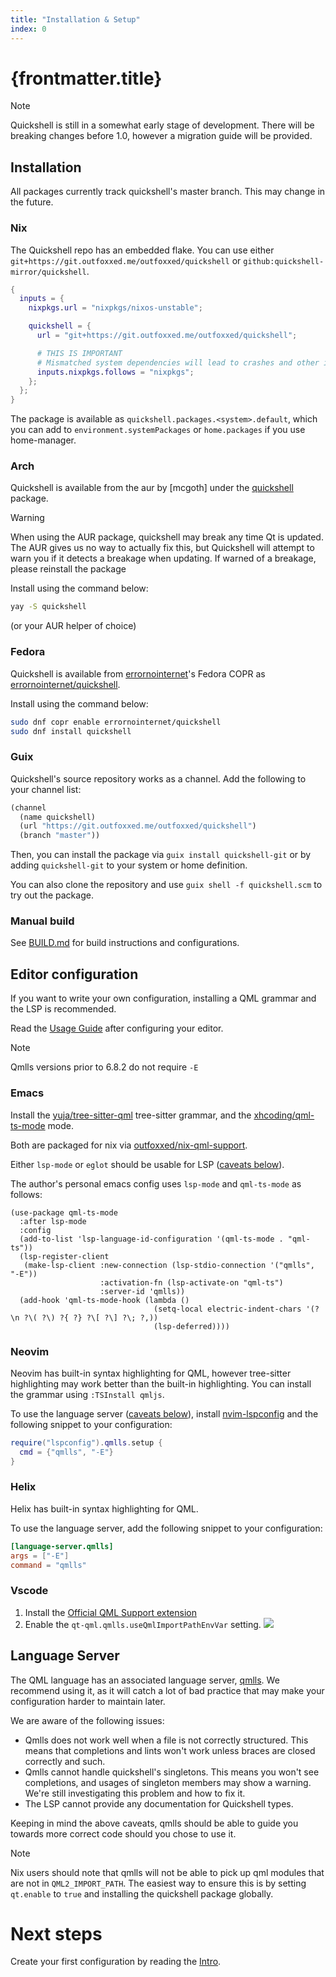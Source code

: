 ```yaml
---
title: "Installation & Setup"
index: 0
---
```

# {frontmatter.title}
> [!NOTE]
> Quickshell is still in a somewhat early stage of development.
> There will be breaking changes before 1.0, however a migration guide will be provided.

## Installation

All packages currently track quickshell's master branch. This may change in the future.

### Nix
The Quickshell repo has an embedded flake.
You can use either `git+https://git.outfoxxed.me/outfoxxed/quickshell`
or `github:quickshell-mirror/quickshell`.

```nix
{
  inputs = {
    nixpkgs.url = "nixpkgs/nixos-unstable";

    quickshell = {
      url = "git+https://git.outfoxxed.me/outfoxxed/quickshell";

      # THIS IS IMPORTANT
      # Mismatched system dependencies will lead to crashes and other issues.
      inputs.nixpkgs.follows = "nixpkgs";
    };
  };
}
```

The package is available as `quickshell.packages.<system>.default`, which you can add to
`environment.systemPackages` or `home.packages` if you use home-manager.

### Arch
Quickshell is available from the aur by [mcgoth] under
the [quickshell](https://aur.archlinux.org/packages/quickshell) package.

> [!WARNING]
> When using the AUR package, quickshell may break any time Qt is updated.
> The AUR gives us no way to actually fix this, but Quickshell will attempt to
> warn you if it detects a breakage when updating. If warned of a breakage,
> please reinstall the package

Install using the command below:
```sh
yay -S quickshell
```
(or your AUR helper of choice)

### Fedora
Quickshell is available from [errornointernet](https://github.com/errornointernet/)'s
Fedora COPR as [errornointernet/quickshell](https://copr.fedorainfracloud.org/coprs/errornointernet/quickshell).

Install using the command below:
```sh
sudo dnf copr enable errornointernet/quickshell
sudo dnf install quickshell
```

### Guix
Quickshell's source repository works as a channel. Add the following to your channel list:

```scheme
(channel
  (name quickshell)
  (url "https://git.outfoxxed.me/outfoxxed/quickshell")
  (branch "master"))
```

Then, you can install the package via `guix install quickshell-git` or by adding `quickshell-git` to your system or home definition.

You can also clone the repository and use `guix shell -f quickshell.scm` to try out the package.

### Manual build
See [BUILD.md](https://git.outfoxxed.me/quickshell/quickshell/src/branch/master/BUILD.md)
for build instructions and configurations.

## Editor configuration
If you want to write your own configuration, installing a QML grammar and the LSP is recommended.

Read the [Usage Guide](/docs/guide) after configuring your editor.

> [!NOTE]
> Qmlls versions prior to 6.8.2 do not require `-E`

### Emacs
Install the [yuja/tree-sitter-qml](https://github.com/yuja/tree-sitter-qmljs) tree-sitter grammar,
and the [xhcoding/qml-ts-mode](https://github.com/xhcoding/qml-ts-mode) mode.

Both are packaged for nix via [outfoxxed/nix-qml-support](https://git.outfoxxed.me/outfoxxed/nix-qml-support).

Either `lsp-mode` or `eglot` should be usable for LSP ([caveats below](#language-server)).

The author's personal emacs config uses `lsp-mode` and `qml-ts-mode` as follows:
```elisp
(use-package qml-ts-mode
  :after lsp-mode
  :config
  (add-to-list 'lsp-language-id-configuration '(qml-ts-mode . "qml-ts"))
  (lsp-register-client
   (make-lsp-client :new-connection (lsp-stdio-connection '("qmlls", "-E"))
                    :activation-fn (lsp-activate-on "qml-ts")
                    :server-id 'qmlls))
  (add-hook 'qml-ts-mode-hook (lambda ()
                                (setq-local electric-indent-chars '(?\n ?\( ?\) ?{ ?} ?\[ ?\] ?\; ?,))
                                (lsp-deferred))))
```

### Neovim
Neovim has built-in syntax highlighting for QML, however tree-sitter highlighting
may work better than the built-in highlighting. You can install the grammar
using `:TSInstall qmljs`.

To use the language server ([caveats below](#language-server)),
install [nvim-lspconfig](https://github.com/neovim/nvim-lspconfig)
and the following snippet to your configuration:

```lua
require("lspconfig").qmlls.setup {
  cmd = {"qmlls", "-E"}
}
```

### Helix
Helix has built-in syntax highlighting for QML.

To use the language server, add the following snippet to your configuration:

```toml
[language-server.qmlls]
args = ["-E"]
command = "qmlls"
```

### Vscode
1. Install the [Official QML Support extension]
2. Enable the `qt-qml.qmlls.useQmlImportPathEnvVar` setting.
![](/assets/images/vscode-qml-env.png)

[Official QML Support extension]: https://marketplace.visualstudio.com/items?itemName=TheQtCompany.qt-qml

## Language Server
The QML language has an associated language server,
[qmlls](https://doc.qt.io/qt-6/qtqml-tooling-qmlls.html).
We recommend using it, as it will catch a lot of bad practice that may
make your configuration harder to maintain later.

We are aware of the following issues:
- Qmlls does not work well when a file is not correctly structured.
  This means that completions and lints won't work unless braces are closed
  correctly and such.
- Qmlls cannot handle quickshell's singletons. This means you won't see
  completions, and usages of singleton members may show a warning.
  We're still investigating this problem and how to fix it.
- The LSP cannot provide any documentation for Quickshell types.

Keeping in mind the above caveats, qmlls should be able to guide you towards
more correct code should you chose to use it.

> [!NOTE]
> Nix users should note that qmlls will not be able to pick up qml modules
> that are not in `QML2_IMPORT_PATH`. The easiest way to ensure this is by setting
> `qt.enable` to `true` and installing the quickshell package globally.

# Next steps

Create your first configuration by reading the [Intro](/docs/configuration/intro).
